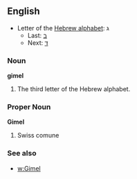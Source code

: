 ==English==

* Letter of the [[Wikipedia:Hebrew alphabet|Hebrew alphabet]]: &#1490;
** Last: [[Beth|&#1489;]]
** Next: [[Daleth|&#1491;]]

===Noun===

'''gimel'''

# The third letter of the Hebrew alphabet.

===Proper Noun===
'''Gimel'''

# Swiss comune

===See also===
*[[w:Gimel]]